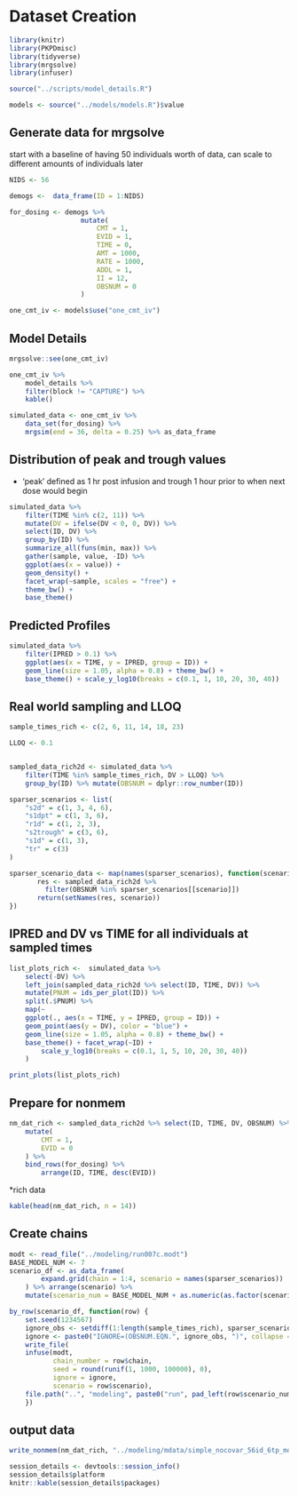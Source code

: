 # Dataset Creation

```r
library(knitr)
library(PKPDmisc)
library(tidyverse)
library(mrgsolve) 
library(infuser)
```

```r
source("../scripts/model_details.R")
```

```r
models <- source("../models/models.R")$value
```


## Generate data for mrgsolve

start with a baseline of having 50 individuals worth of data, can scale to 
different amounts of individuals later

```r
NIDS <- 56
```

```r
demogs <-  data_frame(ID = 1:NIDS)
```

```r
for_dosing <- demogs %>% 
                  mutate(
                      CMT = 1, 
                      EVID = 1,
                      TIME = 0,
                      AMT = 1000,
                      RATE = 1000,
                      ADDL = 1,
                      II = 12,
                      OBSNUM = 0
                  ) 
```

```r
one_cmt_iv <- models$use("one_cmt_iv")
```


## Model Details

```r
mrgsolve::see(one_cmt_iv)
```

```r
one_cmt_iv %>% 
    model_details %>% 
    filter(block != "CAPTURE") %>%
    kable()
```


```r
simulated_data <- one_cmt_iv %>% 
    data_set(for_dosing) %>%
    mrgsim(end = 36, delta = 0.25) %>% as_data_frame
```

## Distribution of peak and trough values

* 'peak' defined as 1 hr post infusion and trough 1 hour prior to when next dose would begin
```r
simulated_data %>% 
    filter(TIME %in% c(2, 11)) %>% 
    mutate(DV = ifelse(DV < 0, 0, DV)) %>%
    select(ID, DV) %>%
    group_by(ID) %>%
    summarize_all(funs(min, max)) %>%
    gather(sample, value, -ID) %>%
    ggplot(aes(x = value)) + 
    geom_density() +
    facet_wrap(~sample, scales = "free") +
    theme_bw() +
    base_theme()
```

## Predicted Profiles

```r
simulated_data %>% 
    filter(IPRED > 0.1) %>%
    ggplot(aes(x = TIME, y = IPRED, group = ID)) +
    geom_line(size = 1.05, alpha = 0.8) + theme_bw() +
    base_theme() + scale_y_log10(breaks = c(0.1, 1, 10, 20, 30, 40))
```

## Real world sampling and LLOQ

```r

sample_times_rich <- c(2, 6, 11, 14, 18, 23)

LLOQ <- 0.1


sampled_data_rich2d <- simulated_data %>% 
    filter(TIME %in% sample_times_rich, DV > LLOQ) %>%
    group_by(ID) %>% mutate(OBSNUM = dplyr::row_number(ID))

sparser_scenarios <- list(
    "s2d" = c(1, 3, 4, 6),
    "s1dpt" = c(1, 3, 6),
    "r1d" = c(1, 2, 3),
    "s2trough" = c(3, 6),
    "s1d" = c(1, 3),
    "tr" = c(3)
)

sparser_scenario_data <- map(names(sparser_scenarios), function(scenario) {
       res <- sampled_data_rich2d %>%
         filter(OBSNUM %in% sparser_scenarios[[scenario]])
       return(setNames(res, scenario))
})
```


## IPRED and DV vs TIME for all individuals at sampled times

```r
list_plots_rich <-  simulated_data %>%
    select(-DV) %>% 
    left_join(sampled_data_rich2d %>% select(ID, TIME, DV)) %>%
    mutate(PNUM = ids_per_plot(ID)) %>%
    split(.$PNUM) %>%
    map(~ 
    ggplot(., aes(x = TIME, y = IPRED, group = ID)) +
    geom_point(aes(y = DV), color = "blue") + 
    geom_line(size = 1.05, alpha = 0.8) + theme_bw() +
    base_theme() + facet_wrap(~ID) +
        scale_y_log10(breaks = c(0.1, 1, 5, 10, 20, 30, 40))
    )

print_plots(list_plots_rich)
```

## Prepare for nonmem

```r
nm_dat_rich <- sampled_data_rich2d %>% select(ID, TIME, DV, OBSNUM) %>%
    mutate(
        CMT = 1,
        EVID = 0
    ) %>%
    bind_rows(for_dosing) %>%
        arrange(ID, TIME, desc(EVID))
```

*rich data

```r
kable(head(nm_dat_rich, n = 14))
```

## Create chains

```r
modt <- read_file("../modeling/run007c.modt")
BASE_MODEL_NUM <- 7
scenario_df <- as_data_frame(
        expand.grid(chain = 1:4, scenario = names(sparser_scenarios))
    ) %>% arrange(scenario) %>%
    mutate(scenario_num = BASE_MODEL_NUM + as.numeric(as.factor(scenario)))

by_row(scenario_df, function(row) {
    set.seed(1234567)
    ignore_obs <- setdiff(1:length(sample_times_rich), sparser_scenarios[[row$scenario]])
    ignore <- paste0("IGNORE=(OBSNUM.EQN.", ignore_obs, ")", collapse = " ")
    write_file(
    infuse(modt, 
           chain_number = row$chain, 
           seed = round(runif(1, 1000, 100000), 0),
           ignore = ignore,
           scenario = row$scenario), 
    file.path("..", "modeling", paste0("run", pad_left(row$scenario_num, 3), "c", row$chain, ".mod")))
    })

```

## output data

```r
write_nonmem(nm_dat_rich, "../modeling/mdata/simple_nocovar_56id_6tp_md.csv")
```


```r
session_details <- devtools::session_info()
session_details$platform
knitr::kable(session_details$packages)
```
